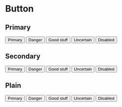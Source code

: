# Button


## Primary

<Canvas>
	<div class="flex flex-row gap-4">
		<Button>Primary</Button>
		<Button color="red">Danger</Button>
		<Button color="green">Good stuff</Button>
		<Button color="gray">Uncertain</Button>
		<Button isDisabled>Disabled</Button>
	</div>
</Canvas>

## Secondary

<Canvas>
	<div class="flex flex-row gap-4">
		<Button buttonStyle="secondary">Primary</Button>
		<Button buttonStyle="secondary" color="red">
			Danger
		</Button>
		<Button buttonStyle="secondary" color="green">
			Good stuff
		</Button>
		<Button buttonStyle="secondary" color="gray">
			Uncertain
		</Button>
		<Button buttonStyle="secondary" isDisabled>
			Disabled
		</Button>
	</div>
</Canvas>

## Plain

<Canvas>
	<div class="flex flex-row gap-4">
		<Button buttonStyle="plain">Primary</Button>
		<Button buttonStyle="plain" color="red">
			Danger
		</Button>
		<Button buttonStyle="plain" color="green">
			Good stuff
		</Button>
		<Button buttonStyle="plain" color="gray">
			Uncertain
		</Button>
		<Button buttonStyle="plain" isDisabled>
			Disabled
		</Button>
	</div>
</Canvas>
